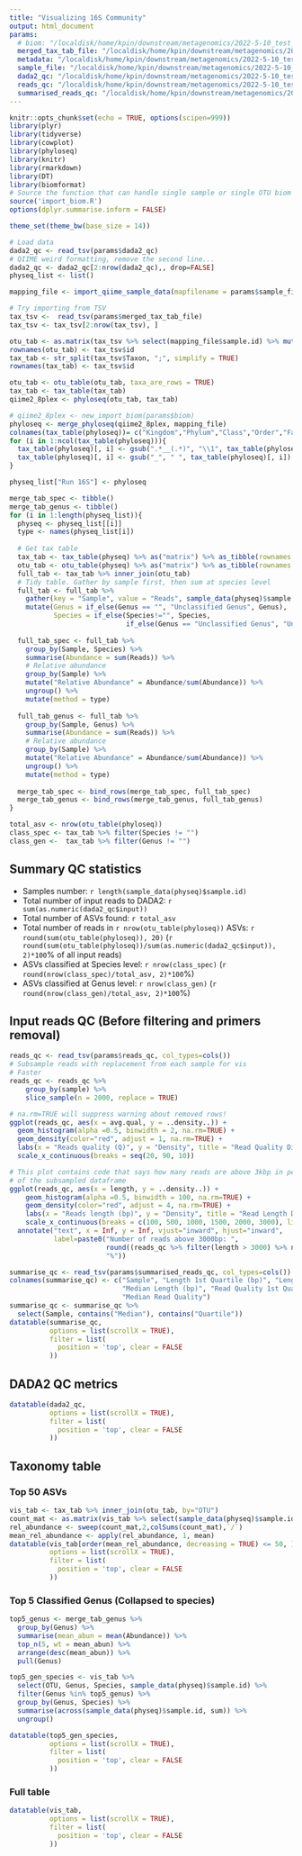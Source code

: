 ```yaml
---
title: "Visualizing 16S Community"
output: html_document
params:
  # biom: "/localdisk/home/kpin/downstream/metagenomics/2022-5-10_test_pb16S-nf_ATCC_MSA1003/results_macrogen/results/feature-table-tax.biom"
  merged_tax_tab_file: "/localdisk/home/kpin/downstream/metagenomics/2022-5-10_test_pb16S-nf_ATCC_MSA1003/results_macrogen_with_lima_in_nf_q30/results/merged_freq_tax.tsv"
  metadata: "/localdisk/home/kpin/downstream/metagenomics/2022-5-10_test_pb16S-nf_ATCC_MSA1003/macrogen_metadata.tsv"
  sample_file: "/localdisk/home/kpin/downstream/metagenomics/2022-5-10_test_pb16S-nf_ATCC_MSA1003/macrogen_lima_samples.manifest"
  dada2_qc: "/localdisk/home/kpin/downstream/metagenomics/2022-5-10_test_pb16S-nf_ATCC_MSA1003/results_macrogen_with_lima_in_nf_q30/results/dada2_qc.tsv" 
  reads_qc: "/localdisk/home/kpin/downstream/metagenomics/2022-5-10_test_pb16S-nf_ATCC_MSA1003/work/f3/4ad0c64dc9a220a475530e41e08565/all_samples_seqkit.readstats.tsv"
  summarised_reads_qc: "/localdisk/home/kpin/downstream/metagenomics/2022-5-10_test_pb16S-nf_ATCC_MSA1003/work/f3/4ad0c64dc9a220a475530e41e08565/seqkit.summarised_stats.group_by_samples.tsv"
---
```


<style type="text/css">
div.main-container {
  max-width: 1200px;
  margin-left: auto;
  margin-right: auto;
}
</style>

```r
knitr::opts_chunk$set(echo = TRUE, options(scipen=999))
library(plyr)
library(tidyverse)
library(cowplot)
library(phyloseq)
library(knitr)
library(rmarkdown)
library(DT)
library(biomformat)
# Source the function that can handle single sample or single OTU biom
source('import_biom.R')
options(dplyr.summarise.inform = FALSE)

theme_set(theme_bw(base_size = 14))

# Load data
dada2_qc <- read_tsv(params$dada2_qc)
# QIIME weird formatting, remove the second line...
dada2_qc <- dada2_qc[2:nrow(dada2_qc),, drop=FALSE]
physeq_list <- list()

mapping_file <- import_qiime_sample_data(mapfilename = params$sample_file)

# Try importing from TSV
tax_tsv <-  read_tsv(params$merged_tax_tab_file)
tax_tsv <- tax_tsv[2:nrow(tax_tsv), ]

otu_tab <- as.matrix(tax_tsv %>% select(mapping_file$sample.id) %>% mutate_all(as.numeric))
rownames(otu_tab) <- tax_tsv$id
tax_tab <- str_split(tax_tsv$Taxon, ";", simplify = TRUE)
rownames(tax_tab) <- tax_tsv$id

otu_tab <- otu_table(otu_tab, taxa_are_rows = TRUE)
tax_tab <- tax_table(tax_tab)
qiime2_8plex <- phyloseq(otu_tab, tax_tab)

# qiime2_8plex <- new_import_biom(params$biom)
phyloseq <- merge_phyloseq(qiime2_8plex, mapping_file)
colnames(tax_table(phyloseq))= c("Kingdom","Phylum","Class","Order","Family","Genus", "Species")
for (i in 1:ncol(tax_table(phyloseq))){
  tax_table(phyloseq)[, i] <- gsub(".*__(.*)", "\\1", tax_table(phyloseq)[, i])
  tax_table(phyloseq)[, i] <- gsub("_", " ", tax_table(phyloseq)[, i])
}

physeq_list["Run 16S"] <- phyloseq

merge_tab_spec <- tibble()
merge_tab_genus <- tibble()
for (i in 1:length(physeq_list)){
  physeq <- physeq_list[[i]]
  type <- names(physeq_list[i])
  
  # Get tax table
  tax_tab <- tax_table(physeq) %>% as("matrix") %>% as_tibble(rownames = "OTU")
  otu_tab <- otu_table(physeq) %>% as("matrix") %>% as_tibble(rownames = "OTU")
  full_tab <- tax_tab %>% inner_join(otu_tab)
  # Tidy table. Gather by sample first, then sum at species level
  full_tab <- full_tab %>% 
    gather(key = "Sample", value = "Reads", sample_data(physeq)$sample.id) %>% 
    mutate(Genus = if_else(Genus == "", "Unclassified Genus", Genus),
           Species = if_else(Species!="", Species,
                             if_else(Genus == "Unclassified Genus", "Unclassified Genus and Species", paste0("Unclassified ", Genus  , " Species"))))
  
  full_tab_spec <- full_tab %>% 
    group_by(Sample, Species) %>% 
    summarise(Abundance = sum(Reads)) %>% 
    # Relative abundance
    group_by(Sample) %>% 
    mutate("Relative Abundance" = Abundance/sum(Abundance)) %>% 
    ungroup() %>% 
    mutate(method = type)
  
  full_tab_genus <- full_tab %>% 
    group_by(Sample, Genus) %>% 
    summarise(Abundance = sum(Reads)) %>% 
    # Relative abundance
    group_by(Sample) %>% 
    mutate("Relative Abundance" = Abundance/sum(Abundance)) %>% 
    ungroup() %>% 
    mutate(method = type)
  
  merge_tab_spec <- bind_rows(merge_tab_spec, full_tab_spec)
  merge_tab_genus <- bind_rows(merge_tab_genus, full_tab_genus)
}

total_asv <- nrow(otu_table(phyloseq))
class_spec <- tax_tab %>% filter(Species != "")
class_gen <-  tax_tab %>% filter(Genus != "")
```

## Summary QC statistics

* Samples number: `r length(sample_data(physeq)$sample.id)`
* Total number of input reads to DADA2: `r sum(as.numeric(dada2_qc$input))`
* Total number of ASVs found: `r total_asv`
* Total number of reads in `r nrow(otu_table(phyloseq))` ASVs: `r round(sum(otu_table(phyloseq)), 20)` (`r round(sum(otu_table(phyloseq))/sum(as.numeric(dada2_qc$input)), 2)*100`% of all input reads)
* ASVs classified at Species level: `r nrow(class_spec)` (`r round(nrow(class_spec)/total_asv, 2)*100`%)
* ASVs classified at Genus level: `r nrow(class_gen)` (`r round(nrow(class_gen)/total_asv, 2)*100`%)

## Input reads QC (Before filtering and primers removal)
```r
reads_qc <- read_tsv(params$reads_qc, col_types=cols())
# Subsample reads with replacement from each sample for vis
# Faster
reads_qc <- reads_qc %>% 
    group_by(sample) %>% 
    slice_sample(n = 2000, replace = TRUE)

# na.rm=TRUE will suppress warning about removed rows!
ggplot(reads_qc, aes(x = avg.qual, y = ..density..)) + 
  geom_histogram(alpha =0.5, binwidth = 2, na.rm=TRUE) + 
  geom_density(color="red", adjust = 1, na.rm=TRUE) +
  labs(x = "Reads quality (Q)", y = "Density", title = "Read Quality Distribution") +
  scale_x_continuous(breaks = seq(20, 90, 10))

# This plot contains code that says how many reads are above 3kbp in percentage
# of the subsampled dataframe
ggplot(reads_qc, aes(x = length, y = ..density..)) + 
    geom_histogram(alpha =0.5, binwidth = 100, na.rm=TRUE) + 
    geom_density(color="red", adjust = 4, na.rm=TRUE) +
    labs(x = "Reads length (bp)", y = "Density", title = "Read Length Distribution") +
    scale_x_continuous(breaks = c(100, 500, 1000, 1500, 2000, 3000), limits = c(0, 3000)) +
  annotate("text", x = Inf, y = Inf, vjust="inward", hjust="inward",
           label=paste0("Number of reads above 3000bp: ", 
                        round((reads_qc %>% filter(length > 3000) %>% nrow())/nrow(reads_qc), 4), 
                        "%"))

summarise_qc <- read_tsv(params$summarised_reads_qc, col_types=cols())
colnames(summarise_qc) <- c("Sample", "Length 1st Quartile (bp)", "Length 3rd Quartile (bp)",
                            "Median Length (bp)", "Read Quality 1st Quartile (bp)", "Read Quality 3rd Quartile (bp)",
                            "Median Read Quality")
summarise_qc <- summarise_qc %>% 
  select(Sample, contains("Median"), contains("Quartile"))
datatable(summarise_qc,
          options = list(scrollX = TRUE), 
          filter = list(
            position = 'top', clear = FALSE
          ))


```

## DADA2 QC metrics
```r
datatable(dada2_qc, 
          options = list(scrollX = TRUE), 
          filter = list(
            position = 'top', clear = FALSE
          ))
```

## Taxonomy table
### Top 50 ASVs
``` r
vis_tab <- tax_tab %>% inner_join(otu_tab, by="OTU")
count_mat <- as.matrix(vis_tab %>% select(sample_data(physeq)$sample.id))
rel_abundance <- sweep(count_mat,2,colSums(count_mat),`/`)
mean_rel_abundance <- apply(rel_abundance, 1, mean)
datatable(vis_tab[order(mean_rel_abundance, decreasing = TRUE) <= 50, ],
          options = list(scrollX = TRUE), 
          filter = list(
            position = 'top', clear = FALSE
          ))
```
### Top 5 Classified Genus (Collapsed to species)
``` r
top5_genus <- merge_tab_genus %>% 
  group_by(Genus) %>% 
  summarise(mean_abun = mean(Abundance)) %>% 
  top_n(5, wt = mean_abun) %>% 
  arrange(desc(mean_abun)) %>% 
  pull(Genus)

top5_gen_species <- vis_tab %>% 
  select(OTU, Genus, Species, sample_data(physeq)$sample.id) %>% 
  filter(Genus %in% top5_genus) %>% 
  group_by(Genus, Species) %>% 
  summarise(across(sample_data(physeq)$sample.id, sum)) %>% 
  ungroup()

datatable(top5_gen_species,
          options = list(scrollX = TRUE), 
          filter = list(
            position = 'top', clear = FALSE
          ))
```

### Full table
``` r
datatable(vis_tab,
          options = list(scrollX = TRUE), 
          filter = list(
            position = 'top', clear = FALSE
          ))
```
